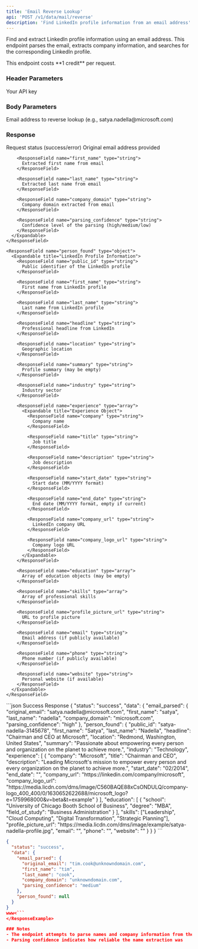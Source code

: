 ```yaml
---
title: 'Email Reverse Lookup'
api: 'POST /v1/data/mail/reverse'
description: 'Find LinkedIn profile information from an email address'
---
```


Find and extract LinkedIn profile information using an email address. This endpoint parses the email, extracts company information, and searches for the corresponding LinkedIn profile.

<Note>
  This endpoint costs **1 credit** per request.
</Note>

### Header Parameters

<ParamField header="x-api-key" type="string" required>
  Your API key
</ParamField>

### Body Parameters

<ParamField body="email" type="string" required>
  Email address to reverse lookup (e.g., satya.nadella@microsoft.com)
</ParamField>

### Response

<ResponseField name="status" type="string">
  Request status (success/error)
</ResponseField>

<ResponseField name="data" type="object">
  <Expandable title="Properties">
    <ResponseField name="email_parsed" type="object">
      <Expandable title="Email Parsing Results">
        <ResponseField name="original_email" type="string">
          Original email address provided
        </ResponseField>
        
        <ResponseField name="first_name" type="string">
          Extracted first name from email
        </ResponseField>
        
        <ResponseField name="last_name" type="string">
          Extracted last name from email
        </ResponseField>
        
        <ResponseField name="company_domain" type="string">
          Company domain extracted from email
        </ResponseField>
        
        <ResponseField name="parsing_confidence" type="string">
          Confidence level of the parsing (high/medium/low)
        </ResponseField>
      </Expandable>
    </ResponseField>
    
    <ResponseField name="person_found" type="object">
      <Expandable title="LinkedIn Profile Information">
        <ResponseField name="public_id" type="string">
          Public identifier of the LinkedIn profile
        </ResponseField>
        
        <ResponseField name="first_name" type="string">
          First name from LinkedIn profile
        </ResponseField>
        
        <ResponseField name="last_name" type="string">
          Last name from LinkedIn profile
        </ResponseField>
        
        <ResponseField name="headline" type="string">
          Professional headline from LinkedIn
        </ResponseField>
        
        <ResponseField name="location" type="string">
          Geographic location
        </ResponseField>
        
        <ResponseField name="summary" type="string">
          Profile summary (may be empty)
        </ResponseField>
        
        <ResponseField name="industry" type="string">
          Industry sector
        </ResponseField>
        
        <ResponseField name="experience" type="array">
          <Expandable title="Experience Object">
            <ResponseField name="company" type="string">
              Company name
            </ResponseField>
            
            <ResponseField name="title" type="string">
              Job title
            </ResponseField>
            
            <ResponseField name="description" type="string">
              Job description
            </ResponseField>
            
            <ResponseField name="start_date" type="string">
              Start date (MM/YYYY format)
            </ResponseField>
            
            <ResponseField name="end_date" type="string">
              End date (MM/YYYY format, empty if current)
            </ResponseField>
            
            <ResponseField name="company_url" type="string">
              LinkedIn company URL
            </ResponseField>
            
            <ResponseField name="company_logo_url" type="string">
              Company logo URL
            </ResponseField>
          </Expandable>
        </ResponseField>
        
        <ResponseField name="education" type="array">
          Array of education objects (may be empty)
        </ResponseField>
        
        <ResponseField name="skills" type="array">
          Array of professional skills
        </ResponseField>
        
        <ResponseField name="profile_picture_url" type="string">
          URL to profile picture
        </ResponseField>
        
        <ResponseField name="email" type="string">
          Email address (if publicly available)
        </ResponseField>
        
        <ResponseField name="phone" type="string">
          Phone number (if publicly available)
        </ResponseField>
        
        <ResponseField name="website" type="string">
          Personal website (if available)
        </ResponseField>
      </Expandable>
    </ResponseField>
  </Expandable>
</ResponseField>

<ResponseExample>
```json Success Response
{
  "status": "success",
  "data": {
    "email_parsed": {
      "original_email": "satya.nadella@microsoft.com",
      "first_name": "satya",
      "last_name": "nadella",
      "company_domain": "microsoft.com",
      "parsing_confidence": "high"
    },
    "person_found": {
      "public_id": "satya-nadella-3145678",
      "first_name": "Satya",
      "last_name": "Nadella",
      "headline": "Chairman and CEO at Microsoft",
      "location": "Redmond, Washington, United States",
      "summary": "Passionate about empowering every person and organization on the planet to achieve more.",
      "industry": "Technology",
      "experience": [
        {
          "company": "Microsoft",
          "title": "Chairman and CEO",
          "description": "Leading Microsoft's mission to empower every person and every organization on the planet to achieve more.",
          "start_date": "02/2014",
          "end_date": "",
          "company_url": "https://linkedin.com/company/microsoft",
          "company_logo_url": "https://media.licdn.com/dms/image/C560BAQE88xCsONDULQ/company-logo_400_400/0/1630652622688/microsoft_logo?e=1759968000&v=beta&t=example"
        }
      ],
      "education": [
        {
          "school": "University of Chicago Booth School of Business",
          "degree": "MBA",
          "field_of_study": "Business Administration"
        }
      ],
      "skills": ["Leadership", "Cloud Computing", "Digital Transformation", "Strategic Planning"],
      "profile_picture_url": "https://media.licdn.com/dms/image/example/satya-nadella-profile.jpg",
      "email": "",
      "phone": "",
      "website": ""
    }
  }
}
```

```json Profile Not Found
{
  "status": "success",
  "data": {
    "email_parsed": {
      "original_email": "tim.cook@unknowndomain.com",
      "first_name": "tim",
      "last_name": "cook",
      "company_domain": "unknowndomain.com",
      "parsing_confidence": "medium"
    },
    "person_found": null
  }
}
www<```
</ResponseExample>

### Notes
- The endpoint attempts to parse names and company information from the email address
- Parsing confidence indicates how reliable the name extraction was
